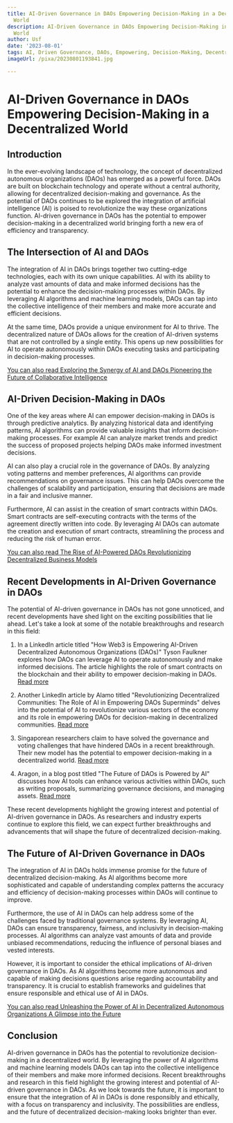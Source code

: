 ```yaml
---
title: AI-Driven Governance in DAOs Empowering Decision-Making in a Decentralized
  World
description: AI-Driven Governance in DAOs Empowering Decision-Making in a Decentralized
  World
author: Usf
date: '2023-08-01'
tags: AI, Driven Governance, DAOs, Empowering, Decision-Making, Decentralized World
imageUrl: /pixa/20230801193841.jpg

---
```

# AI-Driven Governance in DAOs  Empowering Decision-Making in a  Decentralized World

## Introduction

In the ever-evolving landscape of technology, the concept of decentralized autonomous organizations (DAOs)  has emerged as a powerful force. DAOs are built on blockchain technology and operate without a central authority, allowing for decentralized decision-making  and governance. As the potential  of DAOs continues to be explored the integration of artificial intelligence (AI) is poised to revolutionize the way these organizations function. AI-driven governance in  DAOs has  the potential to empower decision-making in a decentralized world bringing forth  a  new era  of efficiency and transparency.

## The Intersection of AI and DAOs

The integration of AI in DAOs brings together two cutting-edge  technologies, each with its own unique capabilities. AI with its ability to analyze vast amounts of data and make informed decisions has the potential to enhance the decision-making processes within DAOs. By leveraging AI algorithms and machine  learning models, DAOs can tap into the collective intelligence of their members and make more accurate and efficient decisions.

At the same time, DAOs provide a unique environment for AI to thrive.  The decentralized nature  of DAOs  allows for  the creation of AI-driven systems that are  not controlled by a single entity. This opens  up new possibilities for AI to  operate autonomously within DAOs executing tasks and  participating in decision-making processes.

[You can also read Exploring the Synergy of  AI and DAOs Pioneering  the Future of Collaborative Intelligence](Exploring%20the%20Synergy%20of%20AI%20and%20DAOs%20Pioneering%20the%20Future%20of%20Collaborative%20Intelligence)


## AI-Driven Decision-Making in DAOs

One of the key areas where AI can empower decision-making in DAOs is through predictive analytics.  By analyzing historical  data and identifying patterns, AI algorithms can  provide valuable insights that inform decision-making processes. For example  AI can analyze market trends  and predict the success  of proposed projects helping  DAOs make informed investment decisions.

AI can also play a crucial role in the governance  of DAOs. By analyzing voting patterns and member preferences, AI algorithms can provide recommendations on governance issues. This can help DAOs overcome the challenges of scalability and participation, ensuring that decisions are made in  a fair and inclusive  manner.

Furthermore, AI can assist in the creation of smart contracts within DAOs. Smart contracts are self-executing contracts  with the terms of the agreement directly written into code. By leveraging AI DAOs can automate the creation and execution of smart contracts,  streamlining the  process and reducing the  risk of human error.

[You can also read  The Rise of AI-Powered DAOs Revolutionizing Decentralized Business Models](The%20Rise%20of%20AI-Powered%20DAOs%20Revolutionizing%20Decentralized%20Business%20Models)


## Recent Developments in AI-Driven Governance in DAOs

The potential of AI-driven governance in  DAOs has not gone unnoticed, and recent developments have shed light on the exciting  possibilities that lie  ahead. Let's take a look at  some of the notable breakthroughs and research in this field:

1. In a  LinkedIn article titled "How  Web3 is Empowering AI-Driven Decentralized Autonomous Organizations  (DAOs)"  Tyson Faulkner explores how DAOs can leverage AI to  operate autonomously and make informed decisions. The  article highlights the role of smart contracts  on the blockchain and their ability to empower decision-making in DAOs.  [Read more](https://www.linkedin.com/pulse/how-web3-empowering-ai-driven-decentralized-daos-tyson-faulkner)

2. Another LinkedIn article by Alamo  titled "Revolutionizing Decentralized Communities: The Role of AI in Empowering DAOs Superminds" delves into the potential of AI to revolutionize various sectors of the economy and its role in empowering DAOs for decision-making in decentralized communities. [Read  more](https://www.linkedin.com/pulse/revolutionizing-decentralized-communities-role-ai-empowering-alamo)

3. Singaporean researchers claim to have solved the governance and voting challenges that have hindered DAOs in a recent breakthrough. Their new  model  has the potential to empower decision-making in a decentralized world. [Read more](https://coingeek.com/singaporean-researchers-solve-dao-governance-challenge-with-new-model/)

4. Aragon, in a blog post titled "The Future of DAOs is Powered by AI" discusses how AI tools can enhance various activities within DAOs, such as writing proposals, summarizing governance decisions, and managing  assets. [Read more](https://blog.aragon.org/ai-daos-the-future-of-daos-powered-by-artificial-intelligence/)

These recent developments highlight the growing interest and  potential of AI-driven governance in DAOs. As researchers and industry experts continue  to explore  this field,  we can expect further breakthroughs and advancements that will shape  the future of decentralized decision-making.

##  The  Future of AI-Driven Governance in DAOs

The  integration of AI in  DAOs holds immense promise for the future of decentralized decision-making. As  AI algorithms become more sophisticated and  capable of understanding complex patterns the  accuracy and efficiency of decision-making processes within DAOs will continue to improve.

Furthermore, the use of AI  in  DAOs can help address some of the challenges faced by traditional governance systems. By leveraging AI, DAOs can ensure transparency, fairness, and inclusivity in decision-making processes. AI algorithms can analyze vast amounts of data  and provide unbiased recommendations, reducing the influence of  personal biases and vested interests.

However, it is important  to  consider  the ethical implications  of AI-driven governance  in DAOs. As AI algorithms become more autonomous and  capable of  making decisions questions arise regarding accountability and transparency.  It is crucial to establish frameworks and  guidelines that ensure responsible and ethical use of AI in DAOs.

[You can also read Unleashing the Power of AI in Decentralized Autonomous Organizations A Glimpse  into the  Future](Unleashing%20the%20Power%20of%20AI%20in%20Decentralized%20Autonomous%20Organizations%20A%20Glimpse%20into%20the%20Future)


## Conclusion

AI-driven governance in DAOs has the potential to revolutionize decision-making  in a decentralized world. By leveraging the power of AI algorithms and machine learning models  DAOs can tap into the collective intelligence  of their members  and make more informed  decisions. Recent breakthroughs and research in this field highlight  the growing interest and potential of AI-driven governance in DAOs. As we  look towards the future, it is important to ensure that the integration of AI in DAOs is done  responsibly and ethically, with a focus on transparency and inclusivity. The  possibilities are endless, and the future of decentralized decision-making looks brighter than ever.